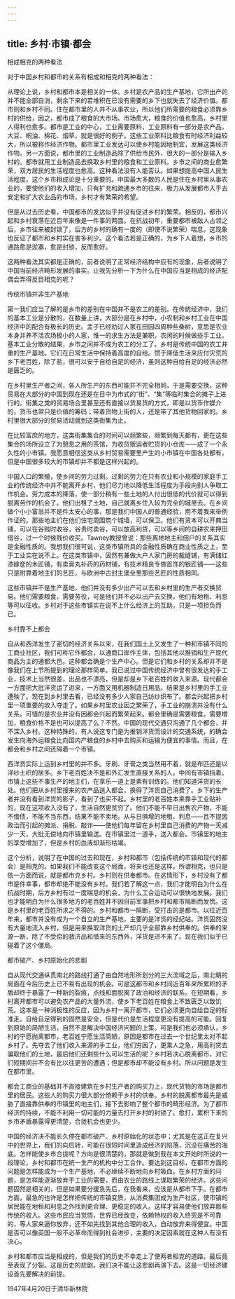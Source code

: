 ```yaml
---
---
---
```

title: 乡村·市镇·都会
---




相成相克的两种看法

对于中国乡村和都市的关系有相成和相克的两种看法：

从理论上说，乡村和都市本是相关的一体。乡村是农产品的生产基地，它所出产的并不能全部自消，剩余下来的若堆积在已没有需要的乡下也就失去了经济价值。都市则和乡村不同。住在都市里的人并不从事农业，所以他们所需要的粮食必须靠乡村的供给，因之，都市成了粮食的大市场。市场愈大，粮食的价值也愈高，乡村里人得利也愈多。都市是工业的中心，工业需要原料，工业原料有一部分是农产品，大豆、桐油、棉花、烟草，就是很好的例子。这些工业原料比粮食有时经济利益较大，所以被称作经济作物。都市里工业发达可以使乡村能因地制宜，发展这类经济作物。另一方面说，都市里的工业制造品除了供给市民外，很大的一部分是输入乡村的。都市就用工业制造品去换取乡村里的粮食和工业原料。乡市之间的商业愈繁荣，双方居民的生活程度也愈高。这种看法没有人能否认。如果想提高中国人民生活程度，这个乡市相成论是十分重要的。中国最大多数的人民是住在乡村里从事农业的，要使他们的收入增加，只有扩充和疏通乡市的往来，极力从发展都市入手去安定和扩大农业品的市场，乡村才有繁荣的希望。

但是从过去历史看，中国都市的发达似乎并没有促进乡村的繁荣。相反的，都市兴起和乡村衰落在近百年来像是一件事的两面。在抗战初年，重要都市被敌人占领之后，乡市往来被封锁了，后方的乡村的确有一度的（即使不说繁荣）喘息。这现象也反证了都市和乡村实在害多利少。这个看法若是正确的，为乡下人着想，乡市的通路愈是淤塞，愈是封锁，反而愈好。

这两种看法其实都是正确的，前者说明了正常经济结构中应有的现象，后者说明了中国当前经济畸形发展的事实。让我先分析一下为什么在中国应当是相成的经济配偶会弄得反目相克的呢？

传统市镇并非生产基地

第一我们应当了解的是乡市的差别在中国并不是农工的差别。在传统经济中，我们的基本工业是分散的，在数量上讲，大部分是在乡村中，小农制和乡村工业在中国经济中的配合有极长的历史。孟子已经劝过人家在田园四周种些桑树，意思是农业本身并养不活农场极小的人家，惟一的求生方法是兼职，农闲的时候做些手工业。基本工业分散的结果，乡市之间并不成为农工的分工了。乡村是传统中国的农工并重的生产基地。它们在日常生活中保持着高度的自给。惯于降低生活来应付灾荒的乡下老百姓，除了盐，很可以安于自给自足的经济，虽则这种自给自足的经济必然是匮乏的。

在乡村里生产者之间，各人所生产的东西可能并不完全相同，于是需要交换。这种贸易在大部分的中国到现在还是在日中为市式的“街”、“集”等临时集合的摊子上进行的。街集之类的贸易场合里甚至还有直接以货易货的方式，即是以货币作媒介的，货币也常只是价值的筹码；带着货物上街的人，还是带了其他货物回家的。乡村里很大部分的贸易活动就到这类街集为止。

在比较富庶的地方，这类街集集合的时间可以频繁些，频繁到每天都有，更在这些集合的场所设立了为憩息之用的茶馆，为收货贩运者贮货的小仓库——成了一个永久性的小市镇。我愿意相信这类从乡村贸易需要里产生的小市镇在中国各处都有，但是中国很多较大的市镇却并不都是这样兴起的。

中国人口的繁殖，使乡间的劳力过剩。过剩的劳力在只有农业和小规模的家庭手工业的传统经济中并不能离开乡村，他们尽力地以降低生活程度为手段向别人争取工作机会。劳力成本的降落，使一部分稍有一些土地的人付出很低的代价就可以得到脱离劳作的机会了。他们出租了土地，自己就离乡住入较为完全的城里去。在乡间做个小小富翁并不是件太安心的事，那是我们中国人的普通经验，用不着我来举例作证的。那些地主们在他们住宅周围筑个城墙，可以保卫。他们有资本可以开典当铺，可以在谷贱时收谷，谷贵时卖谷，可以放高利贷，可以等乡间的自耕农来押田借谷，过一个时候贱价收买。Tawney教授曾说：那些离地地主和佃户的关系其实是金融性质的。我想我们很可说，这类市镇所具的金融性质确在商业性质之上，至于工业实在说不上。在这类市镇中，固然有兼做大户人家门房的裁缝铺，有满储红漆嫁奁的木匠铺，有卖膏丸补药的药材铺，有技术精良专做首饰的银匠铺——这些只是附靠着地主们的艺匠，与欧洲中古封主堡垒里那些艺匠的性质相同。

这些市镇并不是生产基地，他们并没有多少出产可以去和乡村里的生产者交换贸易。他们需要粮食，需要劳役，可是他们并不必以出产去交换，他们有地租、利息等可以征收。乡村对于这些市镇实在说不上什么经济上的互助，只是一项担负而已。

乡村靠不上都会

自从和西洋发生了密切的经济关系以来，在我们国土上又发生了一种和市镇不同的工商业社区，我们可称它作都会，以通商口岸作主体，包括其他以推销和生产现代商品为主的通都大邑。这种都会确是个生产中心。但是它们和乡村的关系却并不是像我们在上节所提到的理论那样简单。我已说过中国传统经济中曾有很发达的手工业，技术上当然很差，出品也不漂亮，但是却是乡下老百姓的收入来源。现代都会一方面把大批洋货运了进来，一方面又用机器制造日用品。结果是乡村里的手工业遭殃了。现在到乡村里去看，已经没有多少人家自己纺纱织布了。都会兴起把乡村里一项重要的收入夺走了。如果乡村里农业因之繁荣了，手工业的崩溃并没有什么关系。可惜的是农业并没有因都会兴起而繁荣起来。都会里确是需要粮食。需要增加，粮食价格不是也可以提高了么？不然。中国的现代交通只沟通了几个都会，并不深入乡村。这种特殊的，有人说这专门是为推销洋货而设计的交通系统，的确会发生向海外运粮食比向国内产粮食的乡村中去购买和运输为便宜的事情。而且，在都会和乡村之间还隔着一个市镇。

西洋货实际上运到乡村里的并不多。牙刷、牙膏之类当然用不着，就是布匹还是以洋纱土织的居多。乡下老百姓决不是和外汇发生直接关系的人。中间有市镇挡着。市镇上这些不事生产的地主们，在享乐一道上是素有训练的。他们知道洋货的长处。他们把从乡村里搜来的农产品送入都会，换得了洋货自己消费了。乡下的生产者并没有看到洋货的影子，看到了也买不起。乡村里的老百姓本来靠手工业贴补的，现在这项收入没有了，生活自然更贫穷了。他们不能不早日出售农产物，不能不借债，不能不当东西，结果不能不卖地。从与日俱增的地租、利息——且不提因政治而引起的摊派、捐税、敲诈——使他们每年留在乡村里自己消费的产物一天减少一天，大批无偿地向市镇里输送。在市镇里过一道手，送入都会。市镇里的地主的享受增加了，但是乡村的血液却渐形枯竭。

这个分析，说明了在中国的过去和现在，乡村和都市（包括传统的市镇和现代的都会）是相克的。如果我们不能改变这个局面，将来也还是这样。所谓相克，也只是依一方面而说，就是都市克乡村。乡村则在供奉都市。在这情形下，乡村没有了都市是件幸事，都市却绝不能没有乡村。我们若了解这一点，我们才能明白为什么在抗战时期，后方乡村有过一度喘息的机会，为什么工合运动可以很快地发展。我们也才能明白为什么很多地方的老百姓并不因目前军事把乡村和都市隔断而发慌。这是乡村里的老百姓所求之不得的。乡村和都市一隔断，受打击的是都市。以往近百年来，都市并没有成为一个自立的生产基地，主要的是洋货的经纪站。洋货固然没有大量地流入乡村，但是用来换取洋货的土产却几乎全部靠乡村供奉的。供奉的来源一断，除了不受偿的救济品和借来的东西外，洋货是进不来了。现在我们似乎已碰着了这个僵局。

都市破产、乡村原始化的悲剧

自从现代交通纵贯南北的路线打通了由自然地形所划分的三大流域之后，南北朝的局面在今后历史上已不易有出现的机会。可是这都市和乡村间近百年来所累积的矛盾却终于暴露了一种新的裂痕，点线和面脱离了政治和经济的联系。在短期看，乡村离开都市可以避免农产品的大量外流，使乡下老百姓在粮食上不致匮乏以致饥荒。这本是一种消极性的反应，因为乡村一离开都市，它们必须更向自给自足的标准走。自给自足得到的固然是安全，但是代价是生活程度更没有提高的可能。回复到原始的简陋生活，自然不是解决中国经济问题的上策。可是我们也必须承认，乡村的宁愿抛离都市，老百姓宁愿生活简陋，原因是都市在过去一个世纪里太对不起乡村了。先夺去了他们收入来源的手工业，他们穷困了，更乘人之急，用高利贷去骗取他们的土地，最后他们还剩些什么可以生活的呢？乡村若决心脱离都市，对它们短期间并不会有比以往更苦的遭遇；但是都市却不能没有乡村。所以问题是发生在都市里。

都会工商业的基础并不直接建筑在乡村生产者的购买力上，现代货物的市场是都市里的居民。这些人的购买力很大部分倚赖于乡村的供奉。乡村的脱离都市最先是威胁了直接靠供奉的市镇里的地主们，接下去影响了整个都市的畸形经济。为了都市经济的持续，不能不利用一切可能的力量去打开乡村的封锁了。愈打，累积下来的乡市矛盾暴露得更清楚，合拢机会也更少。

中国的经济决不能长久停在都市破产、乡村原始化的状态中；尤其是在这正在复兴中的世界上，我们的向后转，可能在很短时间里造成经济的陷落，沉没在痛苦的海底。怎样能使乡市合拢呢？方向是很清楚的，那就是做到我在本文开始时所说的一段理论，乡村和都市在统一生产的机构中分工合作。要达到这目标，在都市方面的问题是怎样能成为一个生产基地，不必继续不断地向乡村吸血。在乡村方面的问题，是怎样能逐渐放弃手工业的需要，而由农业的路线上谋取繁荣的经济。这些问题固然是相关的，但是如果要分缓急先后，在我看来，应该是从都市下手。在都市方面，最急的也许是怎样把传统的市镇变质，从消费集团成为生产社区，使市镇的居民能在地租和利息之外找到更合理、更稳定的收入。这样才容易使他们放弃那些传统的收入。这些市民应当觉悟，世界已经改变，依赖特权的收入终究是不可靠的，等人家来逼你放弃，还不如先找到其他合理的收入，自动放弃来得便宜。中国是否可以像英国一般不必革命而得到社会进步，主要的决定因素就在这种人有没有决心。

乡村和都市应当是相成的，但是我们的历史不幸走上了使两者相克的道路，最后竟至表现了分裂。这是历史的悲剧。我们决不能让这悲剧再演下去。这是一切经济建设首先要解决的前提。

1947年4月20日于清华新林院